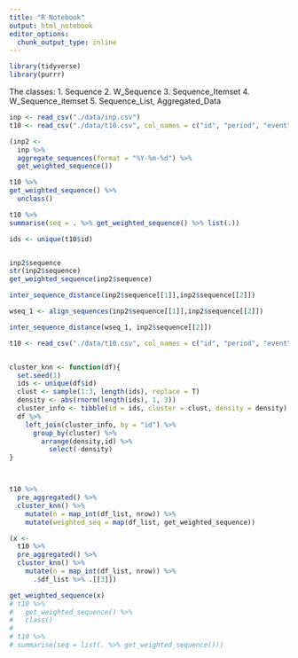 ```yaml
---
title: "R Notebook"
output: html_notebook
editor_options: 
  chunk_output_type: inline
---
```



```r
library(tidyverse)
library(purrr)
```
The classes:
1. Sequence
2. W_Sequence
3. Sequence_Itemset
4. W_Sequence_itemset
5. Sequence_List, Aggregated_Data


```r
inp <- read_csv("./data/inp.csv")
t10 <- read_csv("./data/t10.csv", col_names = c("id", "period", "event"), skip = 1, n_max = 350)

(inp2 <-
  inp %>%
  aggregate_sequences(format = "%Y-%m-%d") %>%
  get_weighted_sequence())

t10 %>%
get_weighted_sequence() %>%
  unclass()

t10 %>%
summarise(seq = . %>% get_weighted_sequence() %>% list(.))

ids <- unique(t10$id) 


inp2$sequence
str(inp2$sequence)
get_weighted_sequence(inp2$sequence)

inter_sequence_distance(inp2$sequence[[1]],inp2$sequence[[2]]) 

wseq_1 <- align_sequences(inp2$sequence[[1]],inp2$sequence[[2]]) 

inter_sequence_distance(wseq_1, inp2$sequence[[2]])

```

```r
t10 <- read_csv("./data/t10.csv", col_names = c("id", "period", "event"), skip = 1, n_max = 350)


cluster_knn <- function(df){
  set.seed(1)
  ids <- unique(df$id)
  clust <- sample(1:3, length(ids), replace = T)
  density <- abs(rnorm(length(ids), 1, 3))
  cluster_info <- tibble(id = ids, cluster = clust, density = density)
  df %>%
    left_join(cluster_info, by = "id") %>%
      group_by(cluster) %>%
        arrange(density,id) %>%
          select(-density)
}



t10 %>%
  pre_aggregated() %>%
  cluster_knn() %>%
    mutate(n = map_int(df_list, nrow)) %>% 
    mutate(weighted_seq = map(df_list, get_weighted_sequence))

(x <- 
  t10 %>%
  pre_aggregated() %>%
  cluster_knn() %>%
    mutate(n = map_int(df_list, nrow)) %>%
      .$df_list %>% .[[3]])

get_weighted_sequence(x)
# t10 %>%
#   get_weighted_sequence() %>% 
#   class()
# 
# t10 %>% 
# summarise(seq = list(. %>% get_weighted_sequence()))
```

